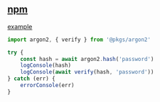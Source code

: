 ## [npm](https://www.npmjs.com/package/argon2)

[example](../../_examples/@pkgs/argon2)

```ts
import argon2, { verify } from '@pkgs/argon2'

try {
    const hash = await argon2.hash('password')
    logConsole(hash)
    logConsole(await verify(hash, 'password'))
} catch (err) {
    errorConsole(err)
}
```
